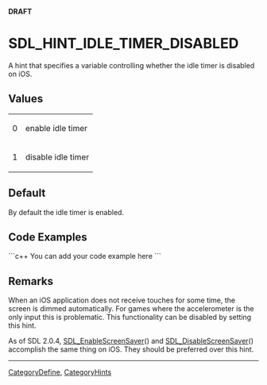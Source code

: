 <span color="red">'''DRAFT'''</span>

= SDL_HINT_IDLE_TIMER_DISABLED =
A hint that specifies a variable controlling whether the idle timer is disabled on iOS.


== Values ==
{|
|0
|enable idle timer
|-
|1
|disable idle timer
|}

== Default ==
By default the idle timer is enabled.

== Code Examples ==
```c++
You can add your code example here
```

== Remarks ==
When an iOS application does not receive touches for some time, the screen is dimmed automatically. For games where the accelerometer is the only input this is problematic. This functionality can be disabled by setting this hint.

As of SDL 2.0.4, [[SDL_EnableScreenSaver]]() and [[SDL_DisableScreenSaver]]() accomplish the same thing on iOS. They should be preferred over this hint.

----
[[CategoryDefine]], [[CategoryHints]]
